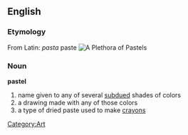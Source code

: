 {{Wikipedia}}
== English ==
=== Etymology ===
From Latin: ''pasta'' paste
[[Image:Pastel.jpg|thumb|A [[Plethora]] of Pastels]]
=== Noun ===
'''pastel'''
# name given to any of several [[subdued]] shades of colors
# a drawing made with any of those colors
# a type of dried paste used to make [[crayons]]
[[Category:Art]]